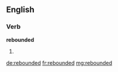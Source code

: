 ==English==

===Verb===
'''rebounded'''

# {{past of|[[rebound]]}}

[[de:rebounded]]
[[fr:rebounded]]
[[mg:rebounded]]